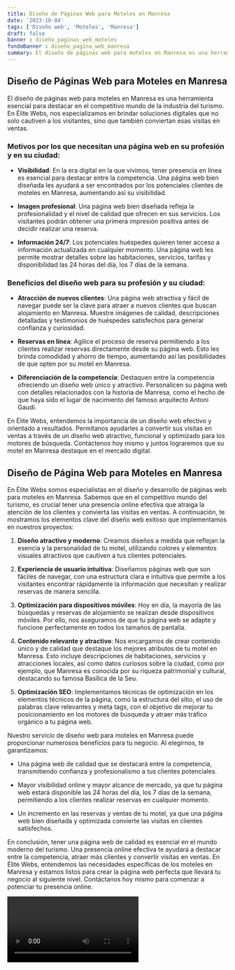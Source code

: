 ```yaml
---
title: Diseño de Páginas Web para Moteles en Manresa
date: '2023-10-04'
tags: ['Diseño web', 'Moteles', 'Manresa']
draft: false
banner : diseño_paginas_web_moteles
fondoBanner : diseño_pagina_web_manresa
summary: El diseño de páginas web para moteles en Manresa es una herramienta esencial para destacar en el competitivo mundo de la industria del turismo. En Élite Webs, nos especializamos en brindar soluciones digitales que no solo cautiven a los visitantes, sino que también conviertan esas visitas en ventas.
---
```


## Diseño de Páginas Web para Moteles en Manresa

El diseño de páginas web para moteles en Manresa es una herramienta esencial para destacar en el competitivo mundo de la industria del turismo. En Élite Webs, nos especializamos en brindar soluciones digitales que no solo cautiven a los visitantes, sino que también conviertan esas visitas en ventas.

### Motivos por los que necesitan una página web en su profesión y en su ciudad:

- **Visibilidad**: En la era digital en la que vivimos, tener presencia en línea es esencial para destacar entre la competencia. Una página web bien diseñada les ayudará a ser encontrados por los potenciales clientes de moteles en Manresa, aumentando así su visibilidad.

- **Imagen profesional**: Una página web bien diseñada refleja la profesionalidad y el nivel de calidad que ofrecen en sus servicios. Los visitantes podrán obtener una primera impresión positiva antes de decidir realizar una reserva.

- **Información 24/7**: Los potenciales huéspedes quieren tener acceso a información actualizada en cualquier momento. Una página web les permite mostrar detalles sobre las habitaciones, servicios, tarifas y disponibilidad las 24 horas del día, los 7 días de la semana.

### Beneficios del diseño web para su profesión y su ciudad:

- **Atracción de nuevos clientes**: Una página web atractiva y fácil de navegar puede ser la clave para atraer a nuevos clientes que buscan alojamiento en Manresa. Muestre imágenes de calidad, descripciones detalladas y testimonios de huéspedes satisfechos para generar confianza y curiosidad.

- **Reservas en línea**: Agilice el proceso de reserva permitiendo a los clientes realizar reservas directamente desde su página web. Esto les brinda comodidad y ahorro de tiempo, aumentando así las posibilidades de que opten por su motel en Manresa.

- **Diferenciación de la competencia**: Destaquen entre la competencia ofreciendo un diseño web único y atractivo. Personalicen su página web con detalles relacionados con la historia de Manresa, como el hecho de que haya sido el lugar de nacimiento del famoso arquitecto Antoni Gaudí.

En Élite Webs, entendemos la importancia de un diseño web efectivo y orientado a resultados. Permítanos ayudarles a convertir sus visitas en ventas a través de un diseño web atractivo, funcional y optimizado para los motores de búsqueda. Contáctenos hoy mismo y juntos lograremos que su motel en Manresa destaque en el mercado digital.

<GifSeo />

<Cta />

## Diseño de Página Web para Moteles en Manresa

En Élite Webs somos especialistas en el diseño y desarrollo de páginas web para moteles en Manresa. Sabemos que en el competitivo mundo del turismo, es crucial tener una presencia online efectiva que atraiga la atención de los clientes y convierta las visitas en ventas. A continuación, te mostramos los elementos clave del diseño web exitoso que implementamos en nuestros proyectos:

1. **Diseño atractivo y moderno**: Creamos diseños a medida que reflejan la esencia y la personalidad de tu motel, utilizando colores y elementos visuales atractivos que cautiven a tus clientes potenciales.

2. **Experiencia de usuario intuitiva**: Diseñamos páginas web que son fáciles de navegar, con una estructura clara e intuitiva que permite a los visitantes encontrar rápidamente la información que necesitan y realizar reservas de manera sencilla.

3. **Optimización para dispositivos móviles**: Hoy en día, la mayoría de las búsquedas y reservas de alojamiento se realizan desde dispositivos móviles. Por ello, nos aseguramos de que tu página web se adapte y funcione perfectamente en todos los tamaños de pantalla.

4. **Contenido relevante y atractivo**: Nos encargamos de crear contenido único y de calidad que destaque los mejores atributos de tu motel en Manresa. Esto incluye descripciones de habitaciones, servicios y atracciones locales, así como datos curiosos sobre la ciudad, como por ejemplo, que Manresa es conocida por su riqueza patrimonial y cultural, destacando su famosa Basílica de la Seu.

5. **Optimización SEO**: Implementamos técnicas de optimización en los elementos técnicos de la página, como la estructura del sitio, el uso de palabras clave relevantes y meta tags, con el objetivo de mejorar tu posicionamiento en los motores de búsqueda y atraer más tráfico orgánico a tu página web.

Nuestro servicio de diseño web para moteles en Manresa puede proporcionar numerosos beneficios para tu negocio. Al elegirnos, te garantizamos:

- Una página web de calidad que se destacará entre la competencia, transmitiendo confianza y profesionalismo a tus clientes potenciales.

- Mayor visibilidad online y mayor alcance de mercado, ya que tu página web estará disponible las 24 horas del día, los 7 días de la semana, permitiendo a los clientes realizar reservas en cualquier momento.

- Un incremento en las reservas y ventas de tu motel, ya que una página web bien diseñada y optimizada convierte las visitas en clientes satisfechos.

En conclusión, tener una página web de calidad es esencial en el mundo moderno del turismo. Una presencia online efectiva te ayudará a destacar entre la competencia, atraer más clientes y convertir visitas en ventas. En Élite Webs, entendemos las necesidades específicas de los moteles en Manresa y estamos listos para crear la página web perfecta que llevará tu negocio al siguiente nivel. Contáctanos hoy mismo para comenzar a potenciar tu presencia online.

<Video />

<CtaBot job='Moteles' city='Manresa'/>

<Gmaps query='Manresa+españa+maps' />